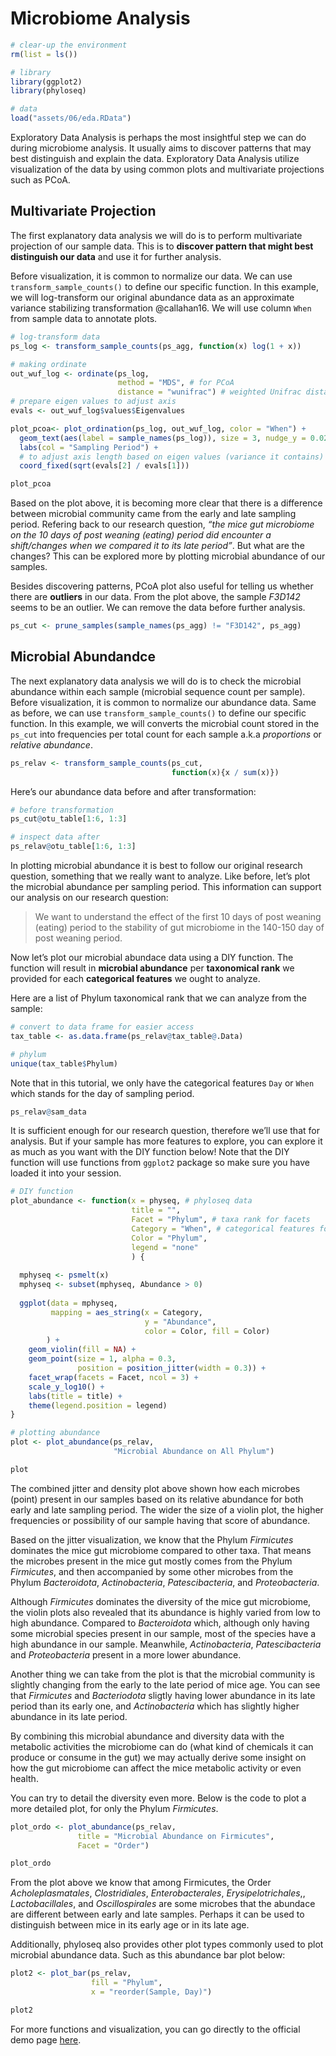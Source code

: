 
# Microbiome Analysis

```r
# clear-up the environment
rm(list = ls())

# library
library(ggplot2)
library(phyloseq)

# data
load("assets/06/eda.RData")
```

Exploratory Data Analysis is perhaps the most insightful step we can do during microbiome analysis. It usually aims to discover patterns that may best distinguish and explain the data. Exploratory Data Analysis utilize visualization of the data by using common plots and multivariate projections such as PCoA.

## Multivariate Projection

The first explanatory data analysis we will do is to perform multivariate projection of our sample data. This is to **discover pattern that might best distinguish our data** and use it for further analysis. 

Before visualization, it is common to normalize our data. We can use `transform_sample_counts()` to define our specific function. In this example, we will log-transform our original abundance data as an approximate variance stabilizing transformation @callahan16. We will use column `When` from sample data to annotate plots.

```r
# log-transform data
ps_log <- transform_sample_counts(ps_agg, function(x) log(1 + x))
```

```r
# making ordinate
out_wuf_log <- ordinate(ps_log, 
                        method = "MDS", # for PCoA 
                        distance = "wunifrac") # weighted Unifrac distance
# prepare eigen values to adjust axis
evals <- out_wuf_log$values$Eigenvalues
```

```r
plot_pcoa<- plot_ordination(ps_log, out_wuf_log, color = "When") +
  geom_text(aes(label = sample_names(ps_log)), size = 3, nudge_y = 0.02) +
  labs(col = "Sampling Period") +
  # to adjust axis length based on eigen values (variance it contains)
  coord_fixed(sqrt(evals[2] / evals[1])) 
```

```r
plot_pcoa
```

Based on the plot above, it is becoming more clear that there is a difference between microbial community came from the early and late sampling period. Refering back to our research question, *"the mice gut microbiome on the 10 days of post weaning (eating) period did encounter a shift/changes when we compared it to its late period"*. But what are the changes? This can be explored more by plotting microbial abundance of our samples.

Besides discovering patterns, PCoA plot also useful for telling us whether there are **outliers** in our data. From the plot above, the sample *F3D142* seems to be an outlier. We can remove the data before further analysis. 

```r
ps_cut <- prune_samples(sample_names(ps_agg) != "F3D142", ps_agg)
```

## Microbial Abundandce

The next explanatory data analysis we will do is to check the microbial abundance within each sample (microbial sequence count per sample). Before visualization, it is common to normalize our abundance data. Same as before, we can use `transform_sample_counts()` to define our specific function. In this example, we will converts the microbial count stored in the `ps_cut` into frequencies per total count for each sample a.k.a *proportions* or *relative abundance*.

```r
ps_relav <- transform_sample_counts(ps_cut, 
                                    function(x){x / sum(x)})
```

Here's our abundance data before and after transformation:

```r
# before transformation
ps_cut@otu_table[1:6, 1:3]
```
```r
# inspect data after
ps_relav@otu_table[1:6, 1:3]
```

In plotting microbial abundance it is best to follow our original research question, something that we really want to analyze. Like before, let's plot the microbial abundance per sampling period. This information can support our analysis on our research question:

> We want to understand the effect of the first 10 days of post weaning (eating) period to the stability of gut microbiome in the 140-150 day of post weaning period.

Now let's plot our microbial abundace data using a DIY function. The function will result in **microbial abundance** per **taxonomical rank** we provided for each **categorical features** we ought to analyze. 

Here are a list of Phylum taxonomical rank that we can analyze from the sample:

```r
# convert to data frame for easier access
tax_table <- as.data.frame(ps_relav@tax_table@.Data)
```

```r
# phylum
unique(tax_table$Phylum)
```

Note that in this tutorial, we only have the categorical features `Day` or `When` which stands for the day of sampling period.

```r
ps_relav@sam_data
```

It is sufficient enough for our research question, therefore we'll use that for analysis. But if your sample has more features to explore, you can explore it as much as you want with the DIY function below! Note that the DIY function will use functions from `ggplot2` package so make sure you have loaded it into your session.

```r
# DIY function
plot_abundance <- function(x = physeq, # phyloseq data
                           title = "",
                           Facet = "Phylum", # taxa rank for facets
                           Category = "When", # categorical features for x axis
                           Color = "Phylum",
                           legend = "none"
                           ) {
  
  mphyseq <- psmelt(x)
  mphyseq <- subset(mphyseq, Abundance > 0)
  
  ggplot(data = mphyseq, 
         mapping = aes_string(x = Category,
                              y = "Abundance",
                              color = Color, fill = Color)
        ) +
    geom_violin(fill = NA) +
    geom_point(size = 1, alpha = 0.3, 
               position = position_jitter(width = 0.3)) +
    facet_wrap(facets = Facet, ncol = 3) + 
    scale_y_log10() +
    labs(title = title) +
    theme(legend.position = legend)
}
```

```r
# plotting abundance
plot <- plot_abundance(ps_relav, 
                       "Microbial Abundance on All Phylum")
```

```r
plot
```

The combined jitter and density plot above shown how each microbes (point) present in our samples based on its relative abundance for both early and late sampling period. The wider the size of a violin plot, the higher frequencies or possibility of our sample having that score of abundance.

Based on the jitter visualization, we know that the Phylum *Firmicutes* dominates the mice gut microbiome compared to other taxa. That means the microbes present in the mice gut mostly comes from the Phylum *Firmicutes*, and then accompanied by some other microbes from the Phylum *Bacteroidota*, *Actinobacteria*, *Patescibacteria*, and *Proteobacteria*.

Although *Firmicutes* dominates the diversity of the mice gut microbiome, the violin plots also revealed that its abundance is highly varied from low to high abundance. Compared to *Bacteroidota* which, although only having some microbial species present in our sample, most of the species have a high abundance in our sample. Meanwhile, *Actinobacteria*, *Patescibacteria* and *Proteobacteria* present in a more lower abundance.

Another thing we can take from the plot is that the microbial community is slightly changing from the early to the late period of mice age. You can see that *Firmicutes* and *Bacteriodota* sligtly having lower abundance in its late period than its early one, and *Actinobacteria* which has slightly higher abundance in its late period.

By combining this microbial abundance and diversity data with the metabolic activities the microbiome can do (what kind of chemicals it can produce or consume in the gut) we may actually derive some insight on how the gut microbiome can affect the mice metabolic activity or even health.

You can try to detail the diversity even more. Below is the code to plot a more detailed plot, for only the Phylum *Firmicutes*.

```r
plot_ordo <- plot_abundance(ps_relav,
               title = "Microbial Abundance on Firmicutes",
               Facet = "Order")
```

```r
plot_ordo
```

From the plot above we know that among Firmicutes, the Order *Acholeplasmatales*, *Clostridiales*, *Enterobacterales*, *Erysipelotrichales*,, *Lactobacillales*, and *Oscillospirales* are some microbes that the abundace are different between early and late samples. Perhaps it can be used to distinguish between mice in its early age or in its late age.

Additionally, phyloseq also provides other plot types commonly used to plot microbial abundance data. Such as this abundance bar plot below:

```r
plot2 <- plot_bar(ps_relav, 
                  fill = "Phylum", 
                  x = "reorder(Sample, Day)")
```

```r
plot2
```

For more functions and visualization, you can go directly to the official demo page [here](http://joey711.github.io/phyloseq-demo/phyloseq-demo.html).

